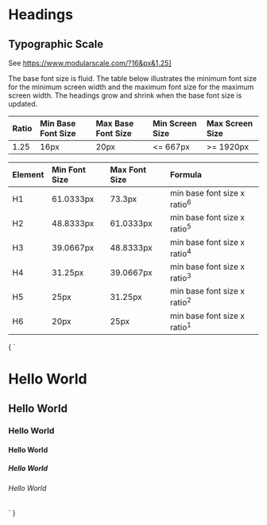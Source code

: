 
<Meta title="Headings" />

# Headings

## Typographic Scale

See https://www.modularscale.com/?16&px&1.25]

The base font size is fluid. The table below illustrates the minimum font size for the minimum screen width and the maximum font size for the maximum screen width. The headings grow and shrink when the base font size is updated.

| Ratio | Min Base Font Size | Max Base Font Size |  Min Screen Size | Max Screen Size |
| :---  | :---               | :---               |  :---            | :---            |
| 1.25  | 16px               | 20px               |  <= 667px        | >= 1920px

| Element | Min Font Size | Max Font Size | Formula
| :---    | :---          | :---          | :--
| H1      | 61.0333px     | 73.3px        | min base font size x ratio<sup>6</sup>
| H2      | 48.8333px     | 61.0333px     | min base font size x ratio<sup>5</sup>
| H3      | 39.0667px     | 48.8333px     | min base font size x ratio<sup>4</sup>
| H4      | 31.25px       | 39.0667px     | min base font size x ratio<sup>3</sup>
| H5      | 25px          | 31.25px       | min base font size x ratio<sup>2</sup>
| H6      | 20px          | 25px          | min base font size x ratio<sup>1</sup>


<Preview>
  <Story name="All Headings">
    {
      `
      <h1>Hello World</h1>
      <h2>Hello World</h2>
      <h3>Hello World</h3>
      <h4>Hello World</h4>
      <h5>Hello World</h5>
      <h6>Hello World</h6>
      `
    }
  </Story>
</Preview>
